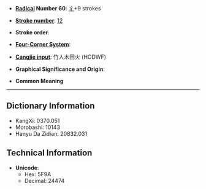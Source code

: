 * '''[[Wiktionary:Chinese radical index| Radical]] Number 60''': [[Wiktionary:Chinese radical index 彳|彳]]+9 strokes

* '''[[Wiktionary:Chinese total strokes index|Stroke number]]''': [[Wiktionary:Chinese total strokes index 12|12]]

* '''Stroke order''': 

* '''[[Wiktionary:Chinese four corner index|Four-Corner System]]''': 

* '''[[Wiktionary:Chinese Cangjie index|Cangjie input]]''': 竹人木田火 (HODWF)

* '''Graphical Significance and Origin''': 

* '''Common Meaning'''

----

== Dictionary Information ==

* KangXi: 0370.051
* Morobashi: 10143
* Hanyu Da Zidian: 20832.031

== Technical Information ==

* '''Unicode''':
** Hex: 5F9A
** Decimal: 24474